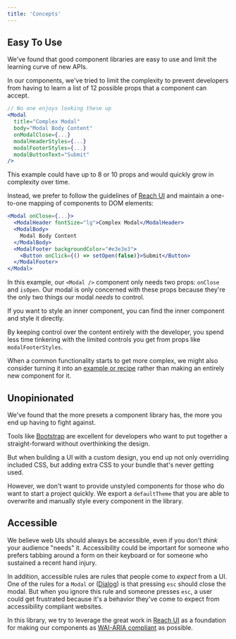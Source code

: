 ```yaml
---
title: 'Concepts'
---
```


## Easy To Use
We've found that good component libraries are easy to use and limit the learning curve of new APIs.

In our components, we've tried to limit the complexity to prevent developers from having to learn a list of 12 possible props that a component can accept.

```jsx
// No one enjoys looking these up
<Modal
  title="Complex Modal"
  body="Modal Body Content"
  onModalClose={...}
  modalHeaderStyles={...}
  modalFooterStyles={...}
  modalButtonText="Submit"
/>
```

This example could have up to 8 or 10 props and would quickly grow in complexity over time.

Instead, we prefer to follow the guidelines of [Reach UI](https://gist.github.com/ryanflorence/e5c794e6093d16a69fa88d2112a292f7#one-to-one-rendered-dom-element-to-reach-component) and maintain a one-to-one mapping of components to DOM elements:

```jsx
<Modal onClose={...}>
  <ModalHeader fontSize="lg">Complex Modal</ModalHeader>
  <ModalBody>
    Modal Body Content
  </ModalBody>
  <ModalFooter backgroundColor="#e3e3e3">
    <Button onClick={() => setOpen(false)}>Submit</Button>
  </ModalFooter>
</Modal>
```

In this example, our `<Modal />` component only needs two props: `onClose` and `isOpen`. Our modal is only concerned with these props because they're the only two things our modal _needs_ to control.

If you want to style an inner component, you can find the inner component and style it directly.

By keeping control over the content entirely with the developer, you spend less time tinkering with the limited controls you get from props like `modalFooterStyles`.

When a common functionality starts to get more complex, we might also consider turning it into an [example or recipe](/examples/Forms/) rather than making an entirely new component for it.

## Unopinionated
We've found that the more presets a component library has, the more you end up having to fight against.

Tools like [Bootstrap](https://getbootstrap.com/) are excellent for developers who want to put together a straight-forward without overthinking the design.

But when building a UI with a custom design, you end up not only overriding included CSS, but adding extra CSS to your bundle that's never getting used.

However, we don't want to provide unstyled components for those who do want to start a project quickly. We export a `defaultTheme` that you are able to overwrite and manually style every component in the library.

## Accessible
We believe web UIs should always be accessible, even if you don't _think_ your audience "needs" it. Accessibility could be important for someone who prefers tabbing around a form on their keyboard or for someone who sustained a recent hand injury.

In addition, accessible rules are rules that people come to _expect_ from a UI. One of the rules for a `Modal` or ([Dialog](https://www.w3.org/TR/wai-aria-practices-1.2/#dialog_modal)) is that pressing `esc` should close the modal. But when you ignore this rule and someone presses `esc`, a user could get frustrated because it's a behavior they've come to expect from accessibility compliant websites.

In this library, we try to leverage the great work in [Reach UI](https://reacttraining.com/reach-ui/) as a foundation for making our components as [WAI-ARIA compliant](https://www.w3.org/TR/wai-aria-practices-1.2/) as possible.